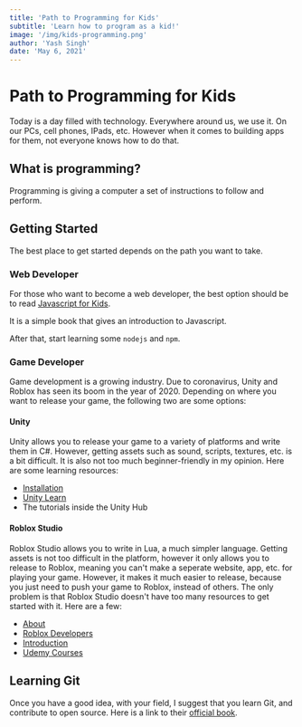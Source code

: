 ```yaml
---
title: 'Path to Programming for Kids'
subtitle: 'Learn how to program as a kid!'
image: '/img/kids-programming.png'
author: 'Yash Singh'
date: 'May 6, 2021'
---
```


# Path to Programming for Kids

Today is a day filled with technology. Everywhere around us, we use it. On our
PCs, cell phones, IPads, etc. However when it comes to building apps
for them, not everyone knows how to do that.

## What is programming?

Programming is giving a computer a set of instructions to follow and perform.

## Getting Started

The best place to get started depends on the path you want to take.

### Web Developer

For those who want to become a web developer, the best option should
be to read [Javascript for Kids](https://www.google.com/books/edition/JavaScript_for_Kids/71nDBQAAQBAJ?hl=en&gbpv=0).

It is a simple book that gives an introduction to Javascript.

After that, start learning some `nodejs` and `npm`.

### Game Developer

Game development is a growing industry. Due to coronavirus, Unity and Roblox has
seen its boom in the year of 2020. Depending on where you want to release your game,
the following two are some options:

#### Unity

Unity allows you to release your game to a variety of platforms and
write them in C#. However, getting assets such as sound, scripts,
textures, etc. is a bit difficult. It is also not too
much beginner-friendly in my opinion. Here are some learning
resources:

- [Installation](https://docs.unity3d.com/Manual/GettingStartedInstallingUnity.html)
- [Unity Learn](https://learn.unity.com/)
- The tutorials inside the Unity Hub

#### Roblox Studio

Roblox Studio allows you to write in Lua, a much simpler language.
Getting assets is not too difficult in the platform, however
it only allows you to release to Roblox, meaning you can't
make a seperate website, app, etc. for playing your game.
However, it makes it much easier to release, because
you just need to push your game to Roblox, instead of others.
The only problem is that Roblox Studio doesn't have too
many resources to get started with it. Here are a few:

- [About](https://www.roblox.com/create)
- [Roblox Developers](https://developer.roblox.com/en-us/)
- [Introduction](https://www.udemy.com/course/complete-roblox-lua-start-making-games-with-roblox-studio/)
- [Udemy Courses](https://www.udemy.com/user/brendonross/)

## Learning Git

Once you have a good idea, with your field, I suggest that you learn Git, and
contribute to open source. Here is a link to their [official book](http://git-scm.com/book/en/v2).
